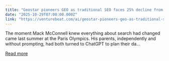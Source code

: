 ```yaml
---
title: "Geostar pioneers GEO as traditional SEO faces 25% decline from AI chatbots, Gartner says"
date: "2025-10-29T07:00:00.000Z"
link: "https://venturebeat.com/ai/geostar-pioneers-geo-as-traditional-seo-faces-25-decline-from-ai-chatbots"
---
```


The moment Mack McConnell knew everything about search had changed came last summer at the Paris Olympics. His parents, independently and without prompting, had both turned to ChatGPT to plan their da...

[Read more](https://venturebeat.com/ai/geostar-pioneers-geo-as-traditional-seo-faces-25-decline-from-ai-chatbots)
